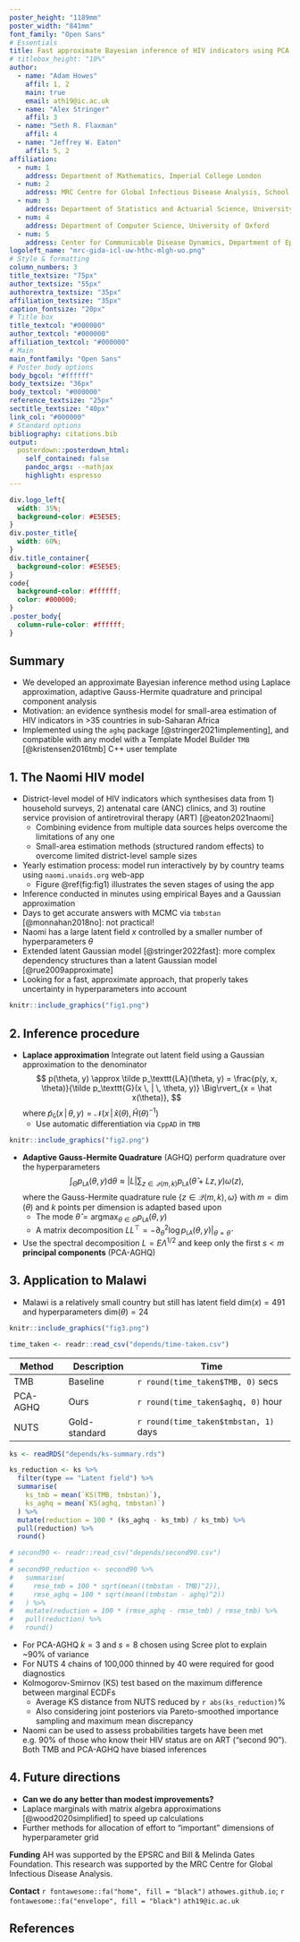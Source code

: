```yaml
---
poster_height: "1189mm"
poster_width: "841mm"
font_family: "Open Sans"
# Essentials
title: Fast approximate Bayesian inference of HIV indicators using PCA adaptive Gauss-Hermite quadrature
# titlebox_height: "10%"
author:
  - name: "Adam Howes"
    affil: 1, 2
    main: true
    email: ath19@ic.ac.uk
  - name: "Alex Stringer"
    affil: 3
  - name: "Seth R. Flaxman"
    affil: 4
  - name: "Jeffrey W. Eaton"
    affil: 5, 2
affiliation:
  - num: 1
    address: Department of Mathematics, Imperial College London
  - num: 2
    address: MRC Centre for Global Infectious Disease Analysis, School of Public Health, Imperial College London
  - num: 3
    address: Department of Statistics and Actuarial Science, University of Waterloo
  - num: 4
    address: Department of Computer Science, University of Oxford
  - num: 5
    address: Center for Communicable Disease Dynamics, Department of Epidemiology, Harvard T.H. Chan School of Public Health
logoleft_name: "mrc-gida-icl-uw-hthc-mlgh-uo.png"
# Style & formatting
column_numbers: 3
title_textsize: "75px"
author_textsize: "55px"
authorextra_textsize: "35px"
affiliation_textsize: "35px"
caption_fontsize: "20px"
# Title box
title_textcol: "#000000"
author_textcol: "#000000"
affiliation_textcol: "#000000"
# Main
main_fontfamily: "Open Sans"
# Poster body options
body_bgcol: "#ffffff"
body_textsize: "36px"
body_textcol: "#000000"
reference_textsize: "25px"
sectitle_textsize: "40px"
link_col: "#000000"
# Standard options
bibliography: citations.bib
output: 
  posterdown::posterdown_html:
    self_contained: false
    pandoc_args: --mathjax
    highlight: espresso
---
```


```css
div.logo_left{
  width: 35%;
  background-color: #E5E5E5;
}
div.poster_title{
  width: 60%;
}
div.title_container{
  background-color: #E5E5E5;
}
code{
  background-color: #ffffff;
  color: #000000;
}
.poster_body{
  column-rule-color: #ffffff;
}
```

## Summary

* We developed an approximate Bayesian inference method using Laplace approximation, adaptive Gauss-Hermite quadrature and principal component analysis
* Motivation: an evidence synthesis model for small-area estimation of HIV indicators in >35 countries in sub-Saharan Africa
* Implemented using the `aghq` package [@stringer2021implementing], and compatible with any model with a Template Model Builder `TMB` [@kristensen2016tmb] C++ user template

## 1. The Naomi HIV model

* District-level model of HIV indicators which synthesises data from 1) household surveys, 2) antenatal care (ANC) clinics, and 3) routine service provision of antiretroviral therapy (ART) [@eaton2021naomi]
  * Combining evidence from multiple data sources helps overcome the limitations of any one
  * Small-area estimation methods (structured random effects) to overcome limited district-level sample sizes
* Yearly estimation process: model run interactively by by country teams using `naomi.unaids.org` web-app
  * Figure \@ref(fig:fig1) illustrates the seven stages of using the app
* Inference conducted in minutes using empirical Bayes and a Gaussian approximation
* Days to get accurate answers with MCMC via `tmbstan` [@monnahan2018no]: not practical!
* Naomi has a large latent field $x$ controlled by a smaller number of hyperparameters $\theta$
* Extended latent Gaussian model [@stringer2022fast]: more complex dependency structures than a latent Gaussian model [@rue2009approximate]
* Looking for a fast, approximate approach, that properly takes uncertainty in hyperparameters into account

```r
knitr::include_graphics("fig1.png")
```

## 2. Inference procedure

* **Laplace approximation** Integrate out latent field using a Gaussian approximation to the denominator
$$
p(\theta, y) \approx \tilde p_\texttt{LA}(\theta, y) = \frac{p(y, x, \theta)}{\tilde p_\texttt{G}(x \, | \, \theta, y)} \Big\rvert_{x = \hat x(\theta)},
$$
where $\tilde p_\texttt{G}(x \, | \, \theta, y) = \mathcal{N}(x \, | \, \hat x(\theta), \hat H(\theta)^{-1})$
  * Use automatic differentiation via `CppAD` in `TMB`
  
```r
knitr::include_graphics("fig2.png")
```
  
* **Adaptive Gauss-Hermite Quadrature** (AGHQ) perform quadrature over the hyperparameters
$$
\int_\Theta p_\texttt{LA}(\theta, y) \text{d} \theta \approx \lvert L \rvert \sum_{z \in \mathcal{Q}(m, k)} p_\texttt{LA}(\hat \theta + Lz, y) \omega(z),
$$
where the Gauss-Hermite quadrature rule $\{z \in \mathcal{Q}(m, k), \omega\}$ with $m = \dim(\theta)$ and $k$ points per dimension is adapted based upon
  * The mode $\hat \theta = \text{argmax}_{\theta \in \Theta} p_\texttt{LA}(\theta, y)$
  * A matrix decomposition $LL^\top = - \partial_\theta^2 \log p_\texttt{LA}(\theta, y) \rvert_{\theta = \hat \theta}$
* Use the spectral decomposition $L = E\Lambda^{1/2}$ and keep only the first $s < m$ **principal components** (PCA-AGHQ)

## 3. Application to Malawi

* Malawi is a relatively small country but still has latent field $\text{dim}(x) = 491$ and hyperparameters $\text{dim}(\theta) = 24$

```r
knitr::include_graphics("fig3.png")
```

```r
time_taken <- readr::read_csv("depends/time-taken.csv")
```

| Method | Description | Time |
|-----------|----------|------|
| TMB | Baseline | `r round(time_taken$TMB, 0)` secs |
| PCA-AGHQ | Ours | `r round(time_taken$aghq, 0)` hour |
| NUTS | Gold-standard | `r round(time_taken$tmbstan, 1)` days |

```r
ks <- readRDS("depends/ks-summary.rds")

ks_reduction <- ks %>%
  filter(type == "Latent field") %>%
  summarise(
    ks_tmb = mean(`KS(TMB, tmbstan)`),
    ks_aghq = mean(`KS(aghq, tmbstan)`)
  ) %>%
  mutate(reduction = 100 * (ks_aghq - ks_tmb) / ks_tmb) %>%
  pull(reduction) %>%
  round()
```

```r
# second90 <- readr::read_csv("depends/second90.csv")
# 
# second90_reduction <- second90 %>%
#   summarise(
#     rmse_tmb = 100 * sqrt(mean((tmbstan - TMB)^2)),
#     rmse_aghq = 100 * sqrt(mean((tmbstan - aghq)^2))
#   ) %>%
#   mutate(reduction = 100 * (rmse_aghq - rmse_tmb) / rmse_tmb) %>%
#   pull(reduction) %>%
#   round()
```

* For PCA-AGHQ $k = 3$ and $s = 8$ chosen using Scree plot to explain ~90% of variance
* For NUTS 4 chains of 100,000 thinned by 40 were required for good diagnostics
* Kolmogorov-Smirnov (KS) test based on the maximum difference between marginal ECDFs
  * Average KS distance from NUTS reduced by `r abs(ks_reduction)`%
  * Also considering joint posteriors via Pareto-smoothed importance sampling and maximum mean discrepancy
* Naomi can be used to assess probabilities targets have been met e.g. 90% of those who know their HIV status are on ART ("second 90"). Both TMB and PCA-AGHQ have biased inferences

<!-- ```{r fig4, echo=FALSE, fig.align='center', fig.cap='Both approximate methods are meaningfully incorrect for policy.'} -->
<!-- knitr::include_graphics("fig4.png") -->
<!-- ``` -->

## 4. Future directions

* **Can we do any better than modest improvements?**
* Laplace marginals with matrix algebra approximations [@wood2020simplified] to speed up calculations
* Further methods for allocation of effort to "important" dimensions of hyperparameter grid

**Funding** AH was supported by the EPSRC and Bill & Melinda Gates Foundation. This research was supported by the MRC Centre for Global Infectious Disease Analysis.

**Contact** `r fontawesome::fa("home", fill = "black")` `athowes.github.io`; `r fontawesome::fa("envelope", fill = "black")` `ath19@ic.ac.uk`

## References

<font size="5"> <div id="refs" class="references"></div> </font>

<!-- To-do: -->
<!-- * Get "3. Inference procedure" to be on next page -->
<!-- * Try to reduce whitespace around Fig 3 -->

